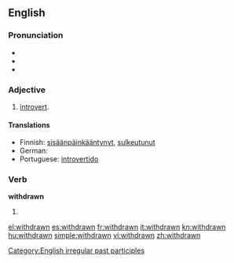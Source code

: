 ==English==

===Pronunciation===
* {{IPA|/'wɪθdɻɑʊn/}}
* {{audio|en-us-withdrawn.ogg|Audio (US)}}
* {{rhymes|ɔːn}}

===Adjective===
{{en-adj}}

# [[introvert]].

====Translations====
* Finnish: [[sisäänpäinkääntynyt]], [[sulkeutunut]]
* German: {{t+|de|verschlossen}}
* Portuguese: [[introvertido]]

===Verb===
'''withdrawn'''

# {{past participle of|[[withdraw]]}}

[[Category:English irregular past participles]]

[[el:withdrawn]]
[[es:withdrawn]]
[[fr:withdrawn]]
[[it:withdrawn]]
[[kn:withdrawn]]
[[hu:withdrawn]]
[[simple:withdrawn]]
[[vi:withdrawn]]
[[zh:withdrawn]]